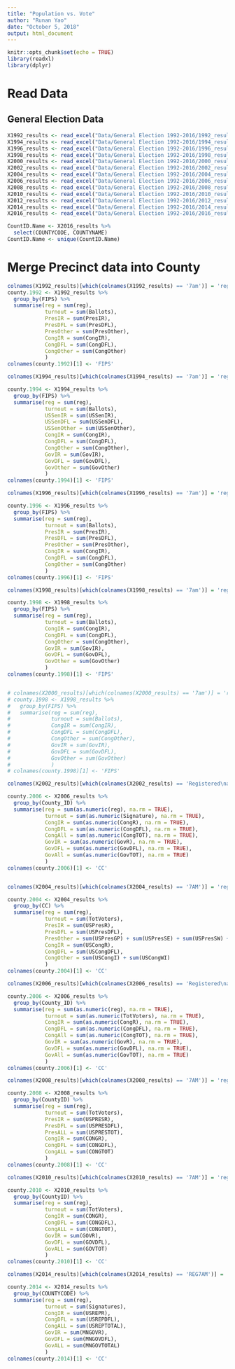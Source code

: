 ```yaml
---
title: "Population vs. Vote"
author: "Runan Yao"
date: "October 5, 2018"
output: html_document
---
```


```r
knitr::opts_chunk$set(echo = TRUE)
library(readxl)
library(dplyr)
```
# Read Data

## General Election Data

```r
X1992_results <- read_excel("Data/General Election 1992-2016/1992_results.xls")
X1994_results <- read_excel("Data/General Election 1992-2016/1994_results.xls")
X1996_results <- read_excel("Data/General Election 1992-2016/1996_results.xls")
X1998_results <- read_excel("Data/General Election 1992-2016/1998_results.xls")
X2000_results <- read_excel("Data/General Election 1992-2016/2000_results.xls", guess_max = 4076)
X2002_results <- read_excel("Data/General Election 1992-2016/2002_results.xls")
X2004_results <- read_excel("Data/General Election 1992-2016/2004_results.xls")
X2006_results <- read_excel("Data/General Election 1992-2016/2006_results.xls", guess_max = 4125)
X2008_results <- read_excel("Data/General Election 1992-2016/2008_results.xls", guess_max = 4133)
X2010_results <- read_excel("Data/General Election 1992-2016/2010_results.xls")
X2012_results <- read_excel("Data/General Election 1992-2016/2012_results.xlsx",guess_max = 4103)
X2014_results <- read_excel("Data/General Election 1992-2016/2014_results.xlsx",guess_max = 4106)
X2016_results <- read_excel("Data/General Election 1992-2016/2016_results.xlsx",guess_max = 4121)
```

```r
CountID.Name <- X2016_results %>% 
  select(COUNTYCODE, COUNTYNAME)
CountID.Name <- unique(CountID.Name)
```

# Merge Precinct data into County

```r
colnames(X1992_results)[which(colnames(X1992_results) == '7am')] = 'reg'
county.1992 <- X1992_results %>%
  group_by(FIPS) %>%
  summarise(reg = sum(reg), 
            turnout = sum(Ballots),
            PresIR = sum(PresIR),
            PresDFL = sum(PresDFL),
            PresOther = sum(PresOther),
            CongIR = sum(CongIR),
            CongDFL = sum(CongDFL),
            CongOther = sum(CongOther)
            )
colnames(county.1992)[1] <- 'FIPS'

colnames(X1994_results)[which(colnames(X1994_results) == '7am')] = 'reg'

county.1994 <- X1994_results %>%
  group_by(FIPS) %>%
  summarise(reg = sum(reg),
            turnout = sum(Ballots),
            USSenIR = sum(USSenIR),
            USSenDFL = sum(USSenDFL),
            USSenOther = sum(USSenOther),
            CongIR = sum(CongIR),
            CongDFL = sum(CongDFL),
            CongOther = sum(CongOther),            
            GovIR = sum(GovIR),
            GovDFL = sum(GovDFL),
            GovOther = sum(GovOther)   
            )
colnames(county.1994)[1] <- 'FIPS'

colnames(X1996_results)[which(colnames(X1996_results) == '7am')] = 'reg'

county.1996 <- X1996_results %>%
  group_by(FIPS) %>%
  summarise(reg = sum(reg),
            turnout = sum(Ballots),
            PresIR = sum(PresIR),
            PresDFL = sum(PresDFL),
            PresOther = sum(PresOther),
            CongIR = sum(CongIR),
            CongDFL = sum(CongDFL),
            CongOther = sum(CongOther) 
            )
colnames(county.1996)[1] <- 'FIPS'

colnames(X1998_results)[which(colnames(X1998_results) == '7am')] = 'reg'

county.1998 <- X1998_results %>%
  group_by(FIPS) %>%
  summarise(reg = sum(reg),
            turnout = sum(Ballots),
            CongIR = sum(CongIR),
            CongDFL = sum(CongDFL),
            CongOther = sum(CongOther),            
            GovIR = sum(GovIR),
            GovDFL = sum(GovDFL),
            GovOther = sum(GovOther)   
            )
colnames(county.1998)[1] <- 'FIPS'


# colnames(X2000_results)[which(colnames(X2000_results) == '7am')] = 'reg'
# county.1998 <- X1998_results %>%
#   group_by(FIPS) %>%
#   summarise(reg = sum(reg),
#             turnout = sum(Ballots),
#             CongIR = sum(CongIR),
#             CongDFL = sum(CongDFL),
#             CongOther = sum(CongOther),            
#             GovIR = sum(GovIR),
#             GovDFL = sum(GovDFL),
#             GovOther = sum(GovOther)   
#             )
# colnames(county.1998)[1] <- 'FIPS'

colnames(X2002_results)[which(colnames(X2002_results) == 'Registered\nat 7AM')] = 'reg'

county.2006 <- X2006_results %>%
  group_by(County_ID) %>%
  summarise(reg = sum(as.numeric(reg), na.rm = TRUE),
            turnout = sum(as.numeric(Signature), na.rm = TRUE),
            CongIR = sum(as.numeric(CongR), na.rm = TRUE),
            CongDFL = sum(as.numeric(CongDFL), na.rm = TRUE),
            CongAll = sum(as.numeric(CongTOT), na.rm = TRUE),
            GovIR = sum(as.numeric(GovR), na.rm = TRUE),
            GovDFL = sum(as.numeric(GovDFL), na.rm = TRUE),
            GovAll = sum(as.numeric(GovTOT), na.rm = TRUE)
            )
colnames(county.2006)[1] <- 'CC'


colnames(X2004_results)[which(colnames(X2004_results) == '7AM')] = 'reg'

county.2004 <- X2004_results %>%
  group_by(CC) %>%
  summarise(reg = sum(reg),
            turnout = sum(TotVoters),
            PresIR = sum(USPresR),
            PresDFL = sum(USPresDFL),
            PresOther = sum(USPresGP) + sum(USPresSE) + sum(USPresSW) + sum(USPresCF) + sum(USPresBL) + sum(USPresC) + sum(USPresL) + sum(USPresWI),
            CongIR = sum(USCongR),
            CongDFL = sum(USCongDFL),
            CongOther = sum(USCongI) + sum(USCongWI)
            )
colnames(county.2004)[1] <- 'CC'

colnames(X2006_results)[which(colnames(X2006_results) == 'Registered\nat 7AM')] = 'reg'

county.2006 <- X2006_results %>%
  group_by(County_ID) %>%
  summarise(reg = sum(as.numeric(reg), na.rm = TRUE),
            turnout = sum(as.numeric(TotVoters), na.rm = TRUE),
            CongIR = sum(as.numeric(CongR), na.rm = TRUE),
            CongDFL = sum(as.numeric(CongDFL), na.rm = TRUE),
            CongAll = sum(as.numeric(CongTOT), na.rm = TRUE),
            GovIR = sum(as.numeric(GovR), na.rm = TRUE),
            GovDFL = sum(as.numeric(GovDFL), na.rm = TRUE),
            GovAll = sum(as.numeric(GovTOT), na.rm = TRUE)
            )
colnames(county.2006)[1] <- 'CC'

colnames(X2008_results)[which(colnames(X2008_results) == '7AM')] = 'reg'

county.2008 <- X2008_results %>%
  group_by(CountyID) %>%
  summarise(reg = sum(reg),
            turnout = sum(TotVoters),
            PresIR = sum(USPRESR),
            PresDFL = sum(USPRESDFL),
            PresALL = sum(USPRESTOT),
            CongIR = sum(CONGR),
            CongDFL = sum(CONGDFL),
            CongALL = sum(CONGTOT)
            )
colnames(county.2008)[1] <- 'CC'

colnames(X2010_results)[which(colnames(X2010_results) == '7AM')] = 'reg'

county.2010 <- X2010_results %>%
  group_by(CountyID) %>%
  summarise(reg = sum(reg),
            turnout = sum(TotVoters),
            CongIR = sum(CONGR),
            CongDFL = sum(CONGDFL),
            CongALL = sum(CONGTOT),            
            GovIR = sum(GOVR),
            GovDFL = sum(GOVDFL),
            GovALL = sum(GOVTOT)   
            )
colnames(county.2010)[1] <- 'CC'

colnames(X2014_results)[which(colnames(X2014_results) == 'REG7AM')] = 'reg'

county.2014 <- X2014_results %>%
  group_by(COUNTYCODE) %>%
  summarise(reg = sum(reg),
            turnout = sum(Signatures),
            CongIR = sum(USREPR),
            CongDFL = sum(USREPDFL),
            CongALL = sum(USREPTOTAL),            
            GovIR = sum(MNGOVR),
            GovDFL = sum(MNGOVDFL),
            GovALL = sum(MNGOVTOTAL)   
            )
colnames(county.2014)[1] <- 'CC'

```




```r


```